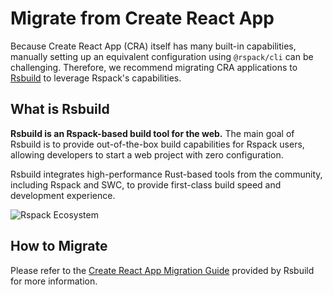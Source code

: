 # Migrate from Create React App

Because Create React App (CRA) itself has many built-in capabilities, manually setting up an equivalent configuration using `@rspack/cli` can be challenging. Therefore, we recommend migrating CRA applications to [Rsbuild](https://rsbuild.dev/) to leverage Rspack's capabilities.

## What is Rsbuild

**Rsbuild is an Rspack-based build tool for the web.** The main goal of Rsbuild is to provide out-of-the-box build capabilities for Rspack users, allowing developers to start a web project with zero configuration.

Rsbuild integrates high-performance Rust-based tools from the community, including Rspack and SWC, to provide first-class build speed and development experience.

![Rspack Ecosystem](https://github.com/web-infra-dev/rsbuild/assets/7237365/1ec93ad6-b8b1-475b-963f-cba1e7d79dec)

## How to Migrate

Please refer to the [Create React App Migration Guide](https://rsbuild.dev/guide/migration/cra) provided by Rsbuild for more information.
